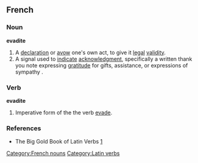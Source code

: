 {{see|Evadite}}
{{attention|la}}
==French==

===Noun===
'''evadite'''

# A [[declaration]] or [[avow]] one's own act, to give it [[legal]] [[validity]]. 
# A signal used to [[indicate]] [[acknowledgment]], specifically a written thank you note expressing [[gratitude]] for gifts, assistance, or expressions of sympathy .

===Verb===
'''evadite'''

# Imperative form of the the verb [[evade]].

===References===
*The Big Gold Book of Latin Verbs [http://books.google.com/books?id=qowUAQAAIAAJ&q=evadite&dq=evadite&lr=]

[[Category:French nouns]]
[[Category:Latin verbs]]
